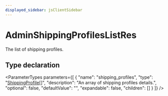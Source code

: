 ```yaml
---
displayed_sidebar: jsClientSidebar
---
```



# AdminShippingProfilesListRes

The list of shipping profiles.

## Type declaration

<ParameterTypes parameters={[
  {
    "name": "shipping_profiles",
    "type": "[ShippingProfile](../classes/internal.ShippingProfile.mdx)[]",
    "description": "An array of shipping profiles details.",
    "optional": false,
    "defaultValue": "",
    "expandable": false,
    "children": []
  }
]} />
